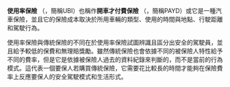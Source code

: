 {{Multiple issues|
{{Expand language|1=en|time=2020-11-28T04:04:58+00:00}}
{{Unreferenced|time=2020-11-28T04:04:58+00:00}}
}}
'''使用率保險''' （{{lang-en|Usage-based insurance}}，簡稱UBI）也稱作'''開車才付費保險''' （{{lang-en|Pay As You Drive}}，簡稱PAYD）或它是一種汽車保險，並且它的保險成本取決於所用車輛的類型、使用的時間與地點、行駛距離和駕駛行為。

使用率保險與傳統保險的不同在於使用率保險試圖辨識且區分出安全的駕駛員，並且給予較低的保費和無理賠獎勵。雖然傳統保險也會依據不同的被保險人特性給予不同的費率，但是它是依據被保險人過去的資料紀錄來判斷的，而不是當前的行為模式。這代表一個要保人若購買傳統保險，它需要花比較長的時間才能夠在保險費率上反應要保人的安全駕駛模式和生活形式。